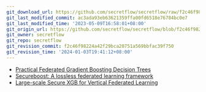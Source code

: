 ```yaml
---
git_download_url: https://github.com/secretflow/secretflow/raw/f2c46f98224a42f29bca20751a569bbfac39f750/docs/awesome-pets/papers/applications/ppml/fl/boosting.md
git_last_modified_commit: ac3ada93eb63621359ffa00fd6518e76784bc0e7
git_last_modified_time: '2023-05-09T16:58:01+08:00'
git_origin_url: https://github.com/secretflow/secretflow/blob/f2c46f98224a42f29bca20751a569bbfac39f750/docs/awesome-pets/papers/applications/ppml/fl/boosting.md
git_owner: secretflow
git_repo: secretflow
git_revision_commit: f2c46f98224a42f29bca20751a569bbfac39f750
git_revision_time: '2024-01-03T19:41:12+08:00'
---
```


- [Practical Federated Gradient Boosting Decision Trees](https://arxiv.org/pdf/1911.04206.pdf)
- [Secureboost: A lossless federated learning framework](https://arxiv.org/pdf/1901.08755.pdf)
- [Large-scale Secure XGB for Vertical Federated Learning](https://arxiv.org/pdf/2005.08479.pdf)
